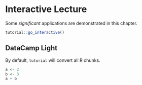 # Interactive Lecture

Some _significant_ applications are demonstrated in this chapter.

```r
tutorial::go_interactive()
```

## DataCamp Light


<script src=https://cdn.datacamp.com/datacamp-light-latest.min.js></script>

By default, `tutorial` will convert all R chunks.

```r
a <- 2
b <- 3
a + b
```
